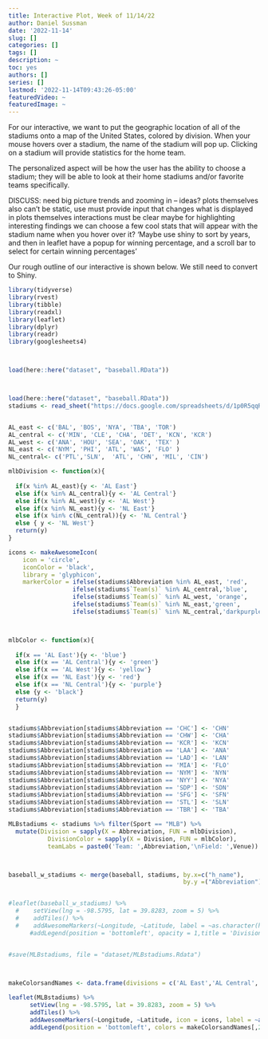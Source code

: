 ```yaml
---
title: Interactive Plot, Week of 11/14/22
author: Daniel Sussman
date: '2022-11-14'
slug: []
categories: []
tags: []
description: ~
toc: yes
authors: []
series: []
lastmod: '2022-11-14T09:43:26-05:00'
featuredVideo: ~
featuredImage: ~
---
```


For our interactive, we want to put the geographic location of all of the stadiums onto a map of the United States, colored by division. When your mouse hovers over a stadium, the name of the stadium will pop up. Clicking on a stadium will provide statistics for the home team.

The personalized aspect will be how the user has the ability to choose a stadium; they will be able to look at their home stadiums and/or favorite teams specifically.

DISCUSS: need big picture trends and zooming in -- ideas?
plots themselves also can't be static, use must provide input that changes what is displayed in plots themselves
interactions must be clear
maybe for highlighting interesting findings we can choose a few cool stats that will appear with the stadium name when you hover over it?
'Maybe use shiny to sort by years, and then in leaflet have a popup for winning percentage, and a scroll bar to select for certain winning percentages'

Our rough outline of our interactive is shown below. We still need to convert to Shiny.
```r
library(tidyverse)
library(rvest)
library(tibble)
library(readxl)
library(leaflet)
library(dplyr)
library(readr)
library(googlesheets4)



load(here::here("dataset", "baseball.RData"))



load(here::here("dataset", "baseball.RData"))
stadiums <- read_sheet("https://docs.google.com/spreadsheets/d/1p0R5qqR7XjoRG2mR5E1D_trlygHSqMOUdMgMpzq0gjU/htmlview")


AL_east <- c('BAL', 'BOS', 'NYA', 'TBA', 'TOR')
AL_central <- c('MIN', 'CLE', 'CHA', 'DET', 'KCN', 'KCR')
AL_west <- c('ANA', 'HOU', 'SEA', 'OAK', 'TEX' )
NL_east <- c('NYM', 'PHI', 'ATL', 'WAS', 'FLO' )
NL_central<- c('PTL','SLN',  'ATL', 'CHN', 'MIL', 'CIN')

mlbDivision <- function(x){
    
  if(x %in% AL_east){y <- 'AL East'} 
  else if(x %in% AL_central){y <- 'AL Central'} 
  else if(x %in% AL_west){y <- 'AL West'} 
  else if(x %in% NL_east){y <- 'NL East'} 
  else if(x %in% c(NL_central)){y <- 'NL Central'} 
  else { y <- 'NL West'}
  return(y)
}

icons <- makeAwesomeIcon(
    icon = 'circle',
    iconColor = 'black',
    library = 'glyphicon',
    markerColor = ifelse(stadiums$Abbreviation %in% AL_east, 'red',
                  ifelse(stadiums$`Team(s)` %in% AL_central,'blue',
                  ifelse(stadiums$`Team(s)` %in% AL_west, 'orange',
                  ifelse(stadiums$`Team(s)` %in% NL_east,'green',
                  ifelse(stadiums$`Team(s)` %in% NL_central,'darkpurple','black'))))))



mlbColor <- function(x){
    
  if(x == 'AL East'){y <- 'blue'}
  else if(x == 'AL Central'){y <- 'green'}
  else if(x == 'AL West'){y <- 'yellow'}
  else if(x == 'NL East'){y <- 'red'}
  else if(x == 'NL Central'){y <- 'purple'} 
  else {y <- 'black'}
  return(y)
  }


stadiums$Abbreviation[stadiums$Abbreviation == 'CHC'] <- 'CHN'
stadiums$Abbreviation[stadiums$Abbreviation == 'CHW'] <- 'CHA'
stadiums$Abbreviation[stadiums$Abbreviation == 'KCR'] <- 'KCN'
stadiums$Abbreviation[stadiums$Abbreviation == 'LAA'] <- 'ANA'
stadiums$Abbreviation[stadiums$Abbreviation == 'LAD'] <- 'LAN'
stadiums$Abbreviation[stadiums$Abbreviation == 'MIA'] <- 'FLO'
stadiums$Abbreviation[stadiums$Abbreviation == 'NYM'] <- 'NYN'
stadiums$Abbreviation[stadiums$Abbreviation == 'NYY'] <- 'NYA'
stadiums$Abbreviation[stadiums$Abbreviation == 'SDP'] <- 'SDN'
stadiums$Abbreviation[stadiums$Abbreviation == 'SFG'] <- 'SFN'
stadiums$Abbreviation[stadiums$Abbreviation == 'STL'] <- 'SLN'
stadiums$Abbreviation[stadiums$Abbreviation == 'TBR'] <- 'TBA'

MLBstadiums <- stadiums %>% filter(Sport == "MLB") %>% 
  mutate(Division = sapply(X = Abbreviation, FUN = mlbDivision),
           DivisionColor = sapply(X = Division, FUN = mlbColor),
           teamLabs = paste0('Team: ',Abbreviation,'\nField: ',Venue))



baseball_w_stadiums <- merge(baseball, stadiums, by.x=c("h_name"), 
                                                 by.y =("Abbreviation")) 


#leaflet(baseball_w_stadiums) %>% 
  #    setView(lng = -98.5795, lat = 39.8283, zoom = 5) %>% 
  #    addTiles() %>% 
  #    addAwesomeMarkers(~Longitude, ~Latitude, label = ~as.character(h_name)) #%>%
      #addLegend(position = 'bottomleft', opacity = 1,title = 'Divisions')


#save(MLBstadiums, file = "dataset/MLBstadiums.Rdata")


  
makeColorsandNames <- data.frame(divisions = c('AL East','AL Central','AL West','NL East','NL Central','NL West'), division.cent = c('#CC0000','#3399FF','#FFA500','#9ACD32','#483D8B','#000000'))

leaflet(MLBstadiums) %>% 
      setView(lng = -98.5795, lat = 39.8283, zoom = 5) %>% 
      addTiles() %>% 
      addAwesomeMarkers(~Longitude, ~Latitude, icon = icons, label = ~as.character(Venue), popup = ~as.character(Sport)) %>% 
      addLegend(position = 'bottomleft', colors = makeColorsandNames[,2],labels = makeColorsandNames[,1],opacity = 1,title = 'Divisions')

    
```

